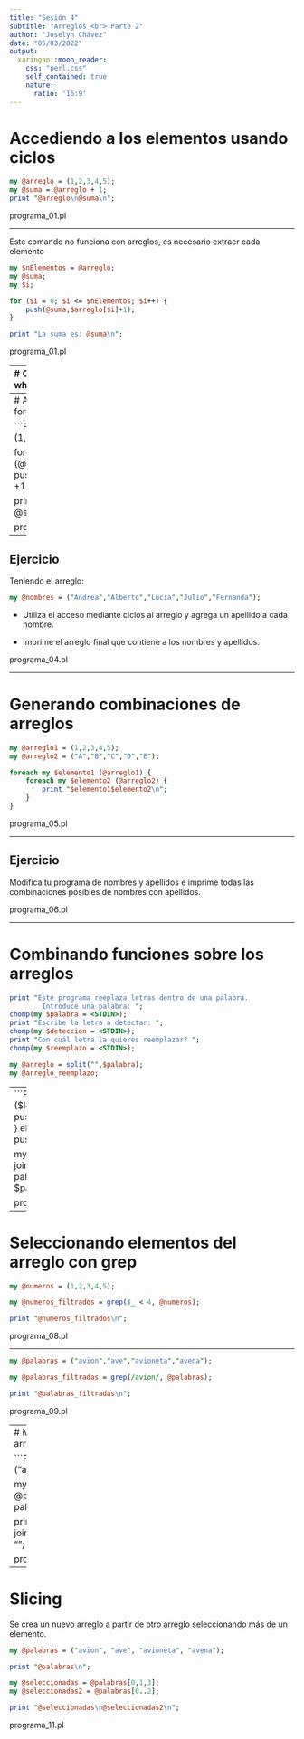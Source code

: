 ```yaml
---
title: "Sesión 4"
subtitle: "Arreglos <br> Parte 2"
author: "Joselyn Chávez"
date: "05/03/2022"
output:
  xaringan::moon_reader:
    css: "perl.css"
    self_contained: true
    nature:
      ratio: '16:9'
---
```


# Accediendo a los elementos usando ciclos

```Perl
my @arreglo = (1,2,3,4,5);
my @suma = @arreglo + 1;
print "@arreglo\n@suma\n";
```

programa_01.pl

---

Este comando no funciona con arreglos, es necesario extraer cada elemento

```Perl
my $nElementos = @arreglo;
my @suma;
my $i;

for ($i = 0; $i <= $nElementos; $i++) {
	push(@suma,$arreglo[$i]+1);
}

print "La suma es: @suma\n";
```

programa_01.pl

---
# Otra forma, usando while

```Perl
my @arreglo = (1,2,3,4,5);
my @suma;
my $nPosicion = scalar(@arreglo);
my $i = 0;

while($i < $nPosicion) {
	push(@suma,$arreglo[$i]+1);
	$i++;
}

print "La suma es: @suma\n";
```

programa_02.pl

---
# Alternativa: usar foreach

```Perl
my @arreglo = (1,2,3,4,5);
my @suma;

foreach my $elemento (@arreglo) {
	push(@suma,$elemento +1);
}

print "La suma es: @suma\n";
```

programa_03.pl

---

## Ejercicio

Teniendo el arreglo:

```Perl
my @nombres = ("Andrea","Alberto","Lucia","Julio","Fernanda");
```

- Utiliza el acceso mediante ciclos al arreglo y agrega un apellido a cada nombre.

- Imprime el arreglo final que contiene a los nombres y apellidos.

programa_04.pl

---

# Generando combinaciones de arreglos

```Perl
my @arreglo1 = (1,2,3,4,5);
my @arreglo2 = ("A","B","C","D","E");

foreach my $elemento1 (@arreglo1) {
	foreach my $elemento2 (@arreglo2) {
		print "$elemento1$elemento2\n"; 
	}
}
```

programa_05.pl

---

## Ejercicio

Modifica tu programa de nombres y apellidos e imprime todas las combinaciones posibles de nombres con apellidos.

programa_06.pl

---

# Combinando funciones sobre los arreglos

```Perl
print "Este programa reeplaza letras dentro de una palabra. 
        Introduce una palabra: ";
chomp(my $palabra = <STDIN>);
print "Escribe la letra a detectar: ";
chomp(my $deteccion = <STDIN>);
print "Con cuál letra la quieres reemplazar? ";
chomp(my $reemplazo = <STDIN>);

my @arreglo = split("",$palabra);
my @arreglo_reemplazo;

```

---
```Perl
foreach my $letra (@arreglo) {
	if ($letra eq $deteccion) {
		push(@arreglo_reemplazo,$reemplazo);
	} else {
		push(@arreglo_reemplazo,$letra);
	}
}

my $palabra_modificada = join("",@arreglo_reemplazo);
print "Tu palabra modificada es: $palabra_modificada\n";
```

programa_07.pl

---

# Seleccionando elementos del arreglo con grep

```Perl
my @numeros = (1,2,3,4,5);

my @numeros_filtrados = grep($_ < 4, @numeros);

print "@numeros_filtrados\n";
```

programa_08.pl

---

```Perl
my @palabras = ("avion","ave","avioneta","avena");

my @palabras_filtradas = grep(/avion/, @palabras);

print "@palabras_filtradas\n";
```

programa_09.pl

---
# Modificar todos elementos del arreglo con map

```Perl
my @palabras = ("avion","ave","avioneta","avena");

my @palabras_modificadas=map("La palabra es: $_",@palabras);

print join("\n",@palabras_modificadas), "\n";
```

programa_10.pl

---
# Slicing

Se crea un nuevo arreglo a partir de otro arreglo seleccionando más de un elemento.

```Perl
my @palabras = ("avion", "ave", "avioneta", "avena");

print "@palabras\n";

my @seleccionadas = @palabras[0,1,3];
my @seleccionadas2 = @palabras[0..2];

print "@seleccionadas\n@seleccionadas2\n";
```

programa_11.pl

